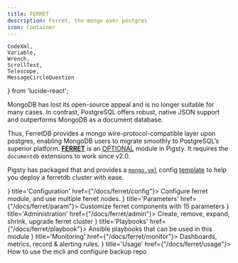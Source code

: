```yaml
---
title: FERRET
description: Ferret, the mongo over postgres
icon: Container
---
```




    CodeXml,
    Variable,
    Wrench,
    ScrollText,
    Telescope,
    MessageCircleQuestion
} from 'lucide-react';

MongoDB has lost its open-source appeal and is no longer suitable for many cases.
In contrast, PostgreSQL offers robust, native JSON support and outperforms MongoDB as a document database.

Thus, FerretDB provides a mongo wire-protocol-compatible layer upon postgres, enabling MongoDB users to migrate smoothly to PostgreSQL’s superior platform.
[**FERRET**](/docs/ferret) is an <a href="/docs/intro/module#extra-modules"><span className="text-emerald-500 font-black">OPTIONAL</span></a> module in Pigsty.
It requires the `documentdb` extensions to work since v2.0.

Pigsty has packaged that and provides a [`mongo.yml`](https://github.com/pgsty/pigsty/blob/main/conf/mongo.yml) config [template](/docs/config/template) to help you deploy a ferretdb cluster with ease.



<Cards>
    <Card icon={<CodeXml className="text-sky-700"/>} title='Configuration' href={"/docs/ferret/config"}>
        Configure ferret module, and use multiple ferret nodes.
    </Card>
    <Card icon={<Variable className="text-amber-500"/>} title='Parameters' href={"/docs/ferret/param"}>
        Customize ferret components with 15 parameters
    </Card>
    <Card icon={<Wrench className={"text-violet-500"}/>} title='Administration' href={"/docs/ferret/admin"}>
        Create, remove, expand, shrink, upgrade ferret cluster
    </Card>
    <Card icon={<ScrollText className="text-blue-400"/>} title='Playbooks' href={"/docs/ferret/playbook"}>
        Ansible playbooks that can be used in this module
    </Card>
    <Card icon={<Telescope className="text-orange-600"/>} title='Monitoring' href={"/docs/ferret/monitor"}>
        Dashboards, metrics, record & alerting rules.
    </Card>
    <Card icon={<MessageCircleQuestion className="text-emerald-600"/>} title='Usage' href={"/docs/ferret/usage"}>
        How to use the mcli and configure backup repo
    </Card>
</Cards>
